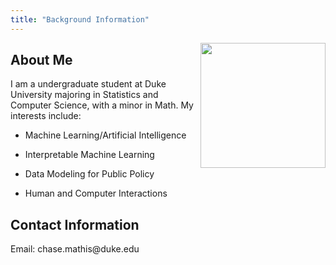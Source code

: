 ```yaml
---
title: "Background Information"
---
```


![](images/ChasePicture.jpeg){style="float:right;padding: 0 0 0 5px;" fig-alt="Chase Mathis" width="200"}

## About Me

I am a undergraduate student at Duke University majoring in Statistics and Computer Science, with a minor in Math. My interests include:

-   Machine Learning/Artificial Intelligence

-   Interpretable Machine Learning

-   Data Modeling for Public Policy

-   Human and Computer Interactions

## Contact Information

Email: chase.mathis\@duke.edu
